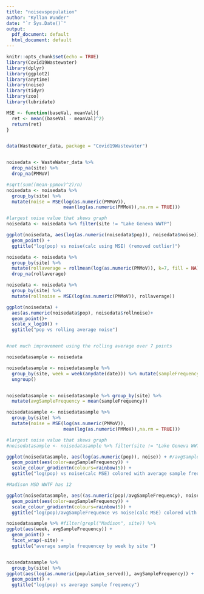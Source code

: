 ```yaml
---
title: "noisevspopulation"
author: "Kyllan Wunder"
date: "`r Sys.Date()`"
output:
  pdf_document: default
  html_document: default
---
```


```r
knitr::opts_chunk$set(echo = TRUE)
library(Covid19Wastewater)
library(dplyr)
library(ggplot2)
library(anytime)
library(noise)
library(tidyr)
library(zoo)
library(lubridate)
```


```r
MSE <- function(baseVal, meanVal){
  ret <- mean((baseVal - meanVal)^2)
  return(ret)
}


data(WasteWater_data, package = "Covid19Wastewater")


noisedata <- WasteWater_data %>% 
  drop_na(site) %>% 
  drop_na(PMMoV)

#sqrt(sum((mean-ppmov)^2)/n)
noisedata <- noisedata %>% 
  group_by(site) %>% 
  mutate(noise = MSE(log(as.numeric(PMMoV)), 
                     mean(log(as.numeric(PMMoV)),na.rm = TRUE)))

#largest noise value that skews graph
noisedata <- noisedata %>% filter(site != "Lake Geneva WWTP")

ggplot(noisedata, aes(log(as.numeric(noisedata$pop)), noisedata$noise)) +
  geom_point() +
  ggtitle("log(pop) vs noise(calc using MSE) (removed outlier)")


```

```r

noisedata <- noisedata %>% 
  group_by(site) %>% 
  mutate(rollaverage = rollmean(log(as.numeric(PMMoV)), k=7, fill = NA)) %>% 
  drop_na(rollaverage)

noisedata <- noisedata %>% 
  group_by(site) %>% 
  mutate(rollnoise = MSE(log(as.numeric(PMMoV)), rollaverage))

ggplot(noisedata) +
  aes(as.numeric(noisedata$pop), noisedata$rollnoise)+
  geom_point()+
  scale_x_log10() +
  ggtitle("pop vs rolling average noise")


#not much improvement using the rolling average over 7 points
```

```r
noisedatasample <- noisedata

noisedatasample <- noisedatasample %>% 
  group_by(site, week = week(anydate(date))) %>% mutate(sampleFrequency = n()) %>% 
  ungroup()


noisedatasample <- noisedatasample %>% group_by(site) %>% 
  mutate(avgSampleFrequency = mean(sampleFrequency))

```


```r

noisedatasample <- noisedatasample %>% 
  group_by(site) %>% 
  mutate(noise = MSE(log(as.numeric(PMMoV)), 
                     mean(log(as.numeric(PMMoV)),na.rm = TRUE)))

#largest noise value that skews graph
#noisedatasample <- noisedatasample %>% filter(site != "Lake Geneva WWTP")

ggplot(noisedatasample, aes(log(as.numeric(pop)), noise)) + #/avgSampleFrequency
  geom_point(aes(color=avgSampleFrequency)) +
  scale_colour_gradientn(colours=rainbow(5)) +
  ggtitle("log(pop) vs noise(calc MSE) colored with average sample frequence")

#Madison MSD WWTF has 12
```

```r
ggplot(noisedatasample, aes((as.numeric(pop)/avgSampleFrequency), noise)) +
  geom_point(aes(color=avgSampleFrequency)) +
  scale_colour_gradientn(colours=rainbow(5)) +
  ggtitle("log(pop)/avgSampleFrequence vs noise(calc MSE) colored with average sample frequence")
```


```r
noisedatasample %>% #filter(grepl("Madison", site)) %>%
ggplot(aes(week, avgSampleFrequency)) +
  geom_point() +
  facet_wrap(~site) +
  ggtitle("average sample frequencey by week by site ")


noisedatasample %>% 
  group_by(site) %>%
ggplot(aes(log(as.numeric(population_served)), avgSampleFrequency)) +
  geom_point() +
  ggtitle("log(pop) vs average sample frequency")
```

